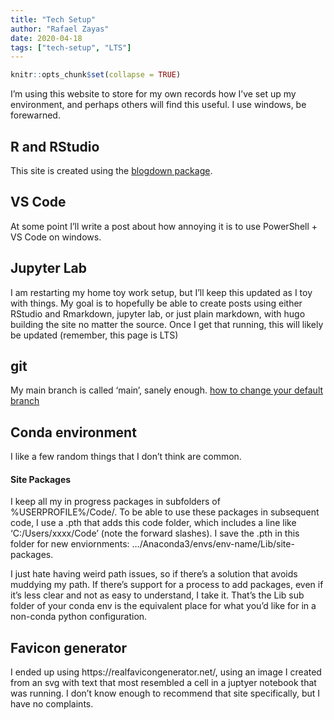 ```yaml
---
title: "Tech Setup"
author: "Rafael Zayas"
date: 2020-04-18
tags: ["tech-setup", "LTS"]
---
```


```r
knitr::opts_chunk$set(collapse = TRUE)
```

I'm using this website to store for my own records how I've set up my environment, 
and perhaps others will find this useful.  I use windows, be forewarned.


## R and RStudio
This site is created using the [blogdown package](https://bookdown.org/yihui/blogdown/).

## VS Code
At some point I'll write a post about how annoying it is to use PowerShell + VS Code on windows.

## Jupyter Lab
I am restarting my home toy work setup, but I'll keep this updated as I toy with things.  My goal is to hopefully be able to create posts using either RStudio and Rmarkdown, jupyter lab, or just plain markdown, with hugo building the site no matter the source.  Once I get that running, this will likely be updated (remember, this page is LTS)

## git

My main branch is called 'main', sanely enough.
[how to change your default branch](https://www.hanselman.com/blog/EasilyRenameYourGitDefaultBranchFromMasterToMain.aspx)


## Conda environment
I like a few random things that I don't think are common.

#### Site Packages
I keep all my in progress packages in subfolders of %USERPROFILE%/Code/.  To be able to use these packages in subsequent code, I use a .pth that adds this code folder, which includes a line like 'C:/Users/xxxx/Code' (note the forward slashes).  I save the .pth in this folder for new enviornments: .../Anaconda3/envs/env-name/Lib/site-packages.

I just hate having weird path issues, so if there's a solution that avoids muddying my path.  If there's support for a process to add packages, even if it's less clear and not as easy to understand, I take it.  That's the Lib sub folder of your conda env is the equivalent place for what you'd like for in a non-conda python configuration.


## Favicon generator
I ended up using https://realfavicongenerator.net/, using an image I created from an svg with text that most resembled a cell in a juptyer notebook that was running.  I don't know enough to recommend that site specifically, but I have no complaints.

